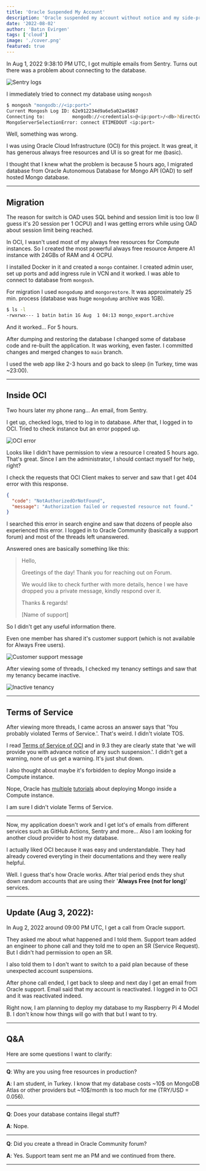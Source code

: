 ```yaml
---
title: 'Oracle Suspended My Account'
description: 'Oracle suspended my account without notice and my side-project is gone now.'
date: '2022-08-02'
author: 'Batın Evirgen'
tags: ['cloud']
image: './cover.png'
featured: true
---
```


In Aug 1, 2022 9:38:10 PM UTC, I got multiple emails from Sentry. Turns out there was a problem about connecting to the database.

![Sentry logs](./sentry-logs.png)

I immediately tried to connect my database using `mongosh`

```bash
$ mongosh "mongodb://<ip:port>"
Current Mongosh Log ID: 62e912234d9a6e5a02a45867
Connecting to:          mongodb://<credentials>@<ip:port>/<db>?directConnection=true&appName=mongosh+1.5.0
MongoServerSelectionError: connect ETIMEDOUT <ip:port>
```

Well, something was wrong.

I was using Oracle Cloud Infrastructure (OCI) for this project. It was great, it has generous always free resources and UI is so great for me (basic).

I thought that I knew what the problem is because 5 hours ago, I migrated database from Oracle Autonomous Database for Mongo API (OAD) to self hosted Mongo database.

---

## Migration

The reason for switch is OAD uses SQL behind and session limit is too low (I guess it's 20 session per 1 OCPU) and I was getting errors while using OAD about session limit
being reached.

In OCI, I wasn't used most of my always free resources for Compute instances. So I created the most powerful always free resource Ampere A1 instance with 24GBs of RAM and 4 OCPU.

I installed Docker in it and created a `mongo` container. I created admin user, set up ports and add ingress rule in VCN and it worked. I was able to connect to database
from `mongosh`.

For migration I used `mongodump` and `mongorestore`. It was approximately 25 min. process (database was huge `mongodump` archive was 1GB).

```bash
$ ls -l
-rwxrwx--- 1 batin batin 1G Aug  1 04:13 mongo_export.archive
```

And it worked... For 5 hours.

After dumping and restoring the database I changed some of database code and re-built the application. It was working, even faster. I committed changes and merged changes
to `main` branch.

I used the web app like 2-3 hours and go back to sleep (in Turkey, time was ~23:00).

---

## Inside OCI

Two hours later my phone rang... An email, from Sentry.

I get up, checked logs, tried to log in to database. After that, I logged in to OCI. Tried to check instance but an error popped up.

![OCI error](./oci-error.png)

Looks like I didn't have permission to view a resource I created 5 hours ago. That's great. Since I am the administrator, I should contact myself for help, right?

I check the requests that OCI Client makes to server and saw that I get 404 error with this response.

```json
{
  "code": "NotAuthorizedOrNotFound",
  "message": "Authorization failed or requested resource not found."
}
```

I searched this error in search engine and saw that dozens of people also experienced this error. I logged in to Oracle Community (basically a support forum) and most of
the threads left unanswered.

Answered ones are basically something like this:

> Hello,
>
> Greetings of the day! Thank you for reaching out on Forum.
>
> We would like to check further with more details, hence I we have dropped you a private message, kindly respond over it.
>
> Thanks & regards!
>
> [Name of support]

So I didn't get any useful information there.

Even one member has shared it's customer support (which is not available for Always Free users).

![Customer support message](./customer-support.png)

After viewing some of threads, I checked my tenancy settings and saw that my tenancy became inactive.

![Inactive tenancy](./inactive-tenancy.png)

---

## Terms of Service

After viewing more threads, I came across an answer says that 'You probably violated Terms of Service.'. That's weird. I didn't violate TOS.

I read [Terms of Service of OCI](https://www.oracle.com/assets/cloud-csa-v012418-sg-eng-4419911.pdf) and in 9.3 they are clearly state that
'we will provide you with advance notice of any such suspension.'. I didn't get a warning, none of us get a warning. It's just shut down.

I also thought about maybe it's forbidden to deploy Mongo inside a Compute instance.

Nope, Oracle has [multiple](https://docs.oracle.com/en/solutions/deploy-mongodb/index.html) [tutorials](https://developer.oracle.com/tutorials/deploy-mongodb-oci-linux-vm/)
about deploying Mongo inside a Compute instance.

I am sure I didn't violate Terms of Service.

---

Now, my application doesn't work and I get lot's of emails from different services such as GitHub Actions, Sentry and more... Also I am looking for
another cloud provider to host my database.

I actually liked OCI because it was easy and understandable. They had already covered everyting in their documentations and they were really helpful.

Well. I guess that's how Oracle works. After trial period ends they shut down random accounts that are using their '**Always Free (not for long)**' services.

---

## Update (Aug 3, 2022):

In Aug 2, 2022 around 09:00 PM UTC, I get a call from Oracle support.

They asked me about what happened and I told them. Support team added an engineer to phone call and they told me to open an SR (Service Request). But I didn't had
permission to open an SR.

I also told them to I don't want to switch to a paid plan because of these unexpected account suspensions.

After phone call ended, I get back to sleep and next day I get an email from Oracle support. Email said that my account is reactivated. I logged in to OCI and it was
reactivated indeed.

Right now, I am planning to deploy my database to my Raspberry Pi 4 Model B. I don't know how things will go with that but I want to try.

---

## Q&A

Here are some questions I want to clarify:

---

**Q**: Why are you using free resources in production?

**A**: I am student, in Turkey. I know that my database costs ~10$ on MongoDB Atlas or other providers but ~10$/month is too much for me (TRY/USD = 0.056).

---

**Q**: Does your database contains illegal stuff?

**A**: Nope.

---

**Q**: Did you create a thread in Oracle Community forum?

**A**: Yes. Support team sent me an PM and we continued from there.

---
